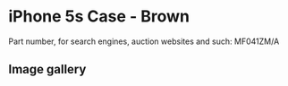 
# iPhone 5s Case - Brown

Part number, for search engines, auction websites and such: MF041ZM/A

## Image gallery

<div style={{ width: "768px" }}>
  <GalleryComponent
    images={[
      {
        original: "/everysource/MF041.webp",
        thumbnail: "/everypreview/MF041.webp",
      },
      {
        original: "/everysource/MF041_AV1_SILVER.webp",
        thumbnail: "/everypreview/MF041_AV1_SILVER.webp",
      },
      {
        original: "/everysource/MF041_AV1_SPACE_GRAY.webp",
        thumbnail: "/everypreview/MF041_AV1_SPACE_GRAY.webp",
      },
      {
        original: "/everysource/MF041_AV2.webp",
        thumbnail: "/everypreview/MF041_AV2.webp",
      }
    ]}
  />
</div>